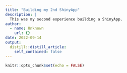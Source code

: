 ```yaml
---
title: "Building my 2nd ShinyApp"
description: |
  This was my second experience building a ShinyApp.
author:
  - name: Unknown
    url: {}
date: 2022-09-14
output:
  distill::distill_article:
    self_contained: false
---
```



```r
knitr::opts_chunk$set(echo = FALSE)
```


